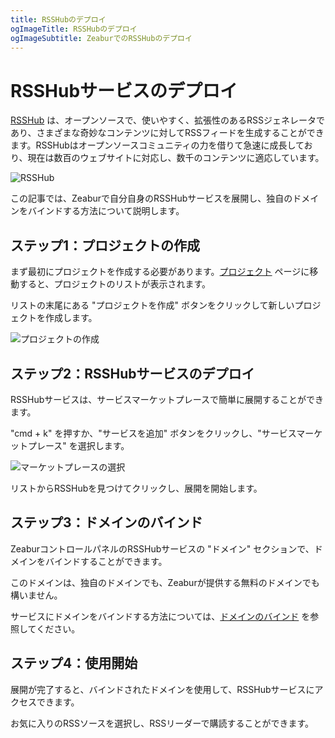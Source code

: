 ```yaml
---
title: RSSHubのデプロイ
ogImageTitle: RSSHubのデプロイ
ogImageSubtitle: ZeaburでのRSSHubのデプロイ
---
```


# RSSHubサービスのデプロイ

[RSSHub](https://rsshub.app) は、オープンソースで、使いやすく、拡張性のあるRSSジェネレータであり、さまざまな奇妙なコンテンツに対してRSSフィードを生成することができます。RSSHubはオープンソースコミュニティの力を借りて急速に成長しており、現在は数百のウェブサイトに対応し、数千のコンテンツに適応しています。

![RSSHub](/marketplace/rsshub/intro.png)

この記事では、Zeaburで自分自身のRSSHubサービスを展開し、独自のドメインをバインドする方法について説明します。

## ステップ1：プロジェクトの作成

まず最初にプロジェクトを作成する必要があります。[プロジェクト](https://dash.zeabur.com/projects) ページに移動すると、プロジェクトのリストが表示されます。

リストの末尾にある "プロジェクトを作成" ボタンをクリックして新しいプロジェクトを作成します。

![プロジェクトの作成](/deploy/common/create-project.ja-JP.png)

## ステップ2：RSSHubサービスのデプロイ

RSSHubサービスは、サービスマーケットプレースで簡単に展開することができます。

"cmd + k" を押すか、"サービスを追加" ボタンをクリックし、"サービスマーケットプレース" を選択します。

![マーケットプレースの選択](/deploy/common/select-service.ja-JP.png)

リストからRSSHubを見つけてクリックし、展開を開始します。

## ステップ3：ドメインのバインド

ZeaburコントロールパネルのRSSHubサービスの "ドメイン" セクションで、ドメインをバインドすることができます。

このドメインは、独自のドメインでも、Zeaburが提供する無料のドメインでも構いません。

サービスにドメインをバインドする方法については、[ドメインのバインド](../deploy/domain-binding) を参照してください。

## ステップ4：使用開始

展開が完了すると、バインドされたドメインを使用して、RSSHubサービスにアクセスできます。

お気に入りのRSSソースを選択し、RSSリーダーで購読することができます。